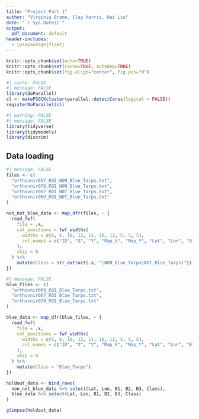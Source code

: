 ```yaml
---
title: "Project Part 1"
author: "Virginia Brame, Clay Harris, Hai Liu"
date: "`r Sys.Date()`"
output:
  pdf_document: default
header-includes:
  - \usepackage{float}
---
```

```r
knitr::opts_chunk$set(echo=TRUE)
knitr::opts_chunk$set(cache=TRUE, autodep=TRUE)
knitr::opts_chunk$set(fig.align="center", fig.pos="H")
```

```r
#| cache: FALSE
#| message: FALSE
library(doParallel)
cl <- makePSOCKcluster(parallel::detectCores(logical = FALSE))
registerDoParallel(cl)
```

```r
#| warning: FALSE
#| message: FALSE
library(tidyverse)
library(tidymodels)
library(discrim)
```

## Data loading

```r
#| message: FALSE
files <- c(
  "orthovnir057_ROI_NON_Blue_Tarps.txt",
  "orthovnir078_ROI_NON_Blue_Tarps.txt",
  "orthovnir067_ROI_NOT_Blue_Tarps.txt",
  "orthovnir069_ROI_NOT_Blue_Tarps.txt"
)

non_not_blue_data <- map_dfr(files, ~ {
  read_fwf(
    file = .x,
    col_positions = fwf_widths(
      widths = c(6, 6, 10, 12, 12, 10, 12, 5, 5, 5),
      col_names = c("ID", "X", "Y", "Map_X", "Map_Y", "Lat", "Lon", "B1", "B2", "B3")
    ),
    skip = 8
  ) %>%
    mutate(Class = str_extract(.x, "(NON_Blue_Tarps|NOT_Blue_Tarps)"))
})
```

```r
#| message: FALSE
blue_files <- c(
  "orthovnir069_ROI_Blue_Tarps.txt",
  "orthovnir067_ROI_Blue_Tarps.txt",
  "orthovnir078_ROI_Blue_Tarps.txt"
)

blue_data <- map_dfr(blue_files, ~ {
  read_fwf(
    file = .x,
    col_positions = fwf_widths(
      widths = c(5, 6, 10, 12, 11, 10, 12, 5, 5, 5),
      col_names = c("ID", "X", "Y", "Map_X", "Map_Y", "Lat", "Lon", "B1", "B2", "B3")
    ),
    skip = 8
  ) %>%
    mutate(Class = "Blue_Tarps")
})
```

```r
holdout_data <- bind_rows(
  non_not_blue_data %>% select(Lat, Lon, B1, B2, B3, Class),
  blue_data %>% select(Lat, Lon, B1, B2, B3, Class)
)

glimpse(holdout_data)
```
